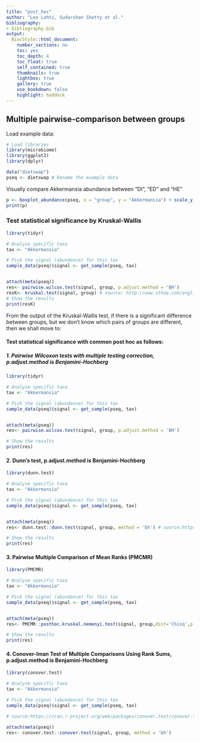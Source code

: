 ```yaml
---
title: "post_hoc"
author: "Leo Lahti, Sudarshan Shetty et al."
bibliography: 
- bibliography.bib
output:
  BiocStyle::html_document:
    number_sections: no
    toc: yes
    toc_depth: 4
    toc_float: true
    self_contained: true
    thumbnails: true
    lightbox: true
    gallery: true
    use_bookdown: false
    highlight: haddock
---
```

<!--
  %\VignetteEngine{knitr::rmarkdown}
  %\VignetteIndexEntry{microbiome tutorial - comparisons}
  %\usepackage[utf8]{inputenc}
  %\VignetteEncoding{UTF-8}  
-->


## Multiple pairwise-comparison between groups 



Load example data:

```r
# Load libraries
library(microbiome)
library(ggplot2)
library(dplyr)

data("dietswap")
pseq <- dietswap # Rename the example data
```


Visually compare Akkermansia abundance between "DI", "ED" and "HE"

```r
p <- boxplot_abundance(pseq, x = "group", y = "Akkermansia") + scale_y_log10()
print(p)
```


### Test statistical significance by Kruskal-Wallis


```r

library(tidyr)

# Analyse specific taxa
tax <- "Akkermansia"

# Pick the signal (abundance) for this tax
sample_data(pseq)$signal <- get_sample(pseq, tax)


attach(meta(pseq))
res<- pairwise.wilcox.test(signal, group, p.adjust.method = 'BH')
resK<- kruskal.test(signal, group) # source: http://www.sthda.com/english/wiki/kruskal-wallis-test-in-r#what-is-kruskal-wallis-test
# Show the results
print(resK)
```


From the output of the Kruskal-Wallis test, if there is a significant difference between groups, but we don’t know which pairs of groups are different, then we shall move to:


#### Test statistical significance with common post hoc as follows:

##### 1. Pairwise Wilcoxon tests with multiple testing correction, p.adjust.method is Benjamini-Hochberg

```r

library(tidyr)

# Analyse specific taxa
tax <- "Akkermansia"

# Pick the signal (abundance) for this tax
sample_data(pseq)$signal <- get_sample(pseq, tax)


attach(meta(pseq))
res<- pairwise.wilcox.test(signal, group, p.adjust.method = 'BH')

# Show the results
print(res)
```






#### 2. Dunn's test, p.adjust.method is Benjamini-Hochberg

```r

library(dunn.test)

# Analyse specific taxa
tax <- "Akkermansia"

# Pick the signal (abundance) for this tax
sample_data(pseq)$signal <- get_sample(pseq, tax)


attach(meta(pseq))
res<- dunn.test::dunn.test(signal, group, method = 'bh') # source:https://cran.r-project.org/web/packages/dunn.test/dunn.test.pdf

# Show the results
print(res)
```




#### 3. Pairwise Multiple Comparison of Mean Ranks (PMCMR)

```r

library(PMCMR)

# Analyse specific taxa
tax <- "Akkermansia"

# Pick the signal (abundance) for this tax
sample_data(pseq)$signal <- get_sample(pseq, tax)


attach(meta(pseq))
res<- PMCMR::posthoc.kruskal.nemenyi.test(signal, group,dist='Chisq',p.adjust.methods=  'BH') # source:https://cran.r-project.org/web/packages/PMCMR/vignettes/PMCMR.pdf

# Show the results
print(res)

```


#### 4. Conover-Iman Test of Multiple Comparisons Using Rank Sums, p.adjust.method is Benjamini-Hochberg

```r

library(conover.test)

# Analyse specific taxa
tax <- "Akkermansia"

# Pick the signal (abundance) for this tax
sample_data(pseq)$signal <- get_sample(pseq, tax)

# source:https://cran.r-project.org/web/packages/conover.test/conover.test.pdf

attach(meta(pseq))
res<- conover.test::conover.test(signal, group, method = 'bh')
  



```

